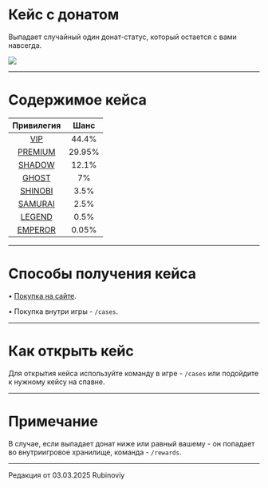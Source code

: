# Кейс с донатом

Выпадает случайный один донат-статус, который остается с вами навсегда.

<img src="https://s3.etty.su/wiki/survival/cases/donate.webp" />

--------

# Содержимое кейса

| Привилегия | Шанс |
| :---------: | :---------: |
| [VIP](https://www.etty.su/docs/wiki/donate/vip) | 44.4% |
| [PREMIUM](https://www.etty.su/docs/wiki/donate/premium) | 29.95% |
| [SHADOW](https://www.etty.su/docs/wiki/donate/shadow) | 12.1% |
| [GHOST](https://www.etty.su/docs/wiki/donate/ghost) | 7% |
| [SHINOBI](https://www.etty.su/docs/wiki/donate/shinobi) | 3.5% |
| [SAMURAI](https://www.etty.su/docs/wiki/donate/samurai) | 2.5% |
| [LEGEND](https://www.etty.su/docs/wiki/donate/legend) | 0.5% |
| [EMPEROR](https://www.etty.su/docs/wiki/donate/emperor) | 0.05% |

--------

# Способы получения кейса

 • [Покупка на сайте](https://www.etty.su).

 • Покупка внутри игры - ```/cases```.

--------

# Как открыть кейс

Для открытия кейса используйте команду в игре - ```/cases``` или подойдите к нужному кейсу на спавне.

--------

# Примечание

В случае, если выпадает донат ниже или равный вашему - он попадает во внутриигровое хранилище, команда - ```/rewards```.

--------

<Badge bgColor="#ffad47" textColor="#000000">Редакция от 03.03.2025</Badge> <Badge bgColor="#88bfbd" textColor="#000000">Rubinoviy</Badge>
